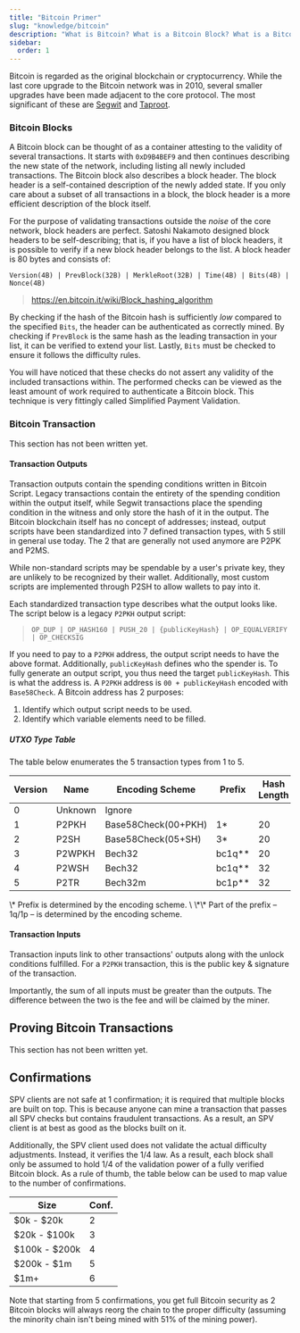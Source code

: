 ```yaml
---
title: "Bitcoin Primer"
slug: "knowledge/bitcoin"
description: "What is Bitcoin? What is a Bitcoin Block? What is a Bitcoin transaction? And how do LI.FI intent prove Bitcoin fulfillments? This page contains all the information required to understand how LI.FI intent can interact with BTC."
sidebar:
  order: 1
---
```


Bitcoin is regarded as the original blockchain or cryptocurrency. While the last core upgrade to the Bitcoin network was in 2010, several smaller upgrades have been made adjacent to the core protocol. The most significant of these are [Segwit](https://github.com/bitcoin/bips/blob/master/bip-0141.mediawiki) and [Taproot](https://github.com/bitcoin/bips/blob/master/bip-0341.mediawiki).

### Bitcoin Blocks

A Bitcoin block can be thought of as a container attesting to the validity of several transactions. It starts with `0xD9B4BEF9` and then continues describing the new state of the network, including listing all newly included transactions. The Bitcoin block also describes a block header. The block header is a self-contained description of the newly added state. If you only care about a subset of all transactions in a block, the block header is a more efficient description of the block itself.

For the purpose of validating transactions outside the _noise_ of the core network, block headers are perfect. Satoshi Nakamoto designed block headers to be self-describing; that is, if you have a list of block headers, it is possible to verify if a new block header belongs to the list. A block header is 80 bytes and consists of:

`Version(4B) | PrevBlock(32B) | MerkleRoot(32B) | Time(4B) | Bits(4B) | Nonce(4B)`
> https://en.bitcoin.it/wiki/Block_hashing_algorithm

By checking if the hash of the Bitcoin hash is sufficiently _low_ compared to the specified `Bits`, the header can be authenticated as correctly mined. By checking if `PrevBlock` is the same hash as the leading transaction in your list, it can be verified to extend your list. Lastly, `Bits` must be checked to ensure it follows the difficulty rules.

You will have noticed that these checks do not assert any validity of the included transactions within. The performed checks can be viewed as the least amount of work required to authenticate a Bitcoin block. This technique is very fittingly called Simplified Payment Validation.

### Bitcoin Transaction

This section has not been written yet.

#### Transaction Outputs

Transaction outputs contain the spending conditions written in Bitcoin Script. Legacy transactions contain the entirety of the spending condition within the output itself, while Segwit transactions place the spending condition in the witness and only store the hash of it in the output. The Bitcoin blockchain itself has no concept of addresses; instead, output scripts have been standardized into 7 defined transaction types, with 5 still in general use today. The 2 that are generally not used anymore are P2PK and P2MS.

While non-standard scripts may be spendable by a user's private key, they are unlikely to be recognized by their wallet. Additionally, most custom scripts are implemented through P2SH to allow wallets to pay into it.

Each standardized transaction type describes what the output looks like. The script below is a legacy `P2PKH` output script:

> `OP_DUP | OP_HASH160 | PUSH_20 | {publicKeyHash} | OP_EQUALVERIFY | OP_CHECKSIG`

If you need to pay to a `P2PKH` address, the output script needs to have the above format. Additionally, `publicKeyHash` defines who the spender is. To fully generate an output script, you thus need the target `publicKeyHash`. This is what the address is. A `P2PKH` address is `00 + publicKeyHash` encoded with `Base58Check`. A Bitcoin address has 2 purposes:

1. Identify which output script needs to be used.
2. Identify which variable elements need to be filled.

##### UTXO Type Table
The table below enumerates the 5 transaction types from 1 to 5.

<table>
  <thead>
    <tr>
      <th>Version</th>
      <th>Name</th>
      <th>Encoding Scheme</th>
      <th>Prefix</th>
      <th>Hash Length</th>
    </tr>
  </thead>
  <tbody>
    <tr>
      <td>0</td>
      <td>Unknown</td>
      <td>Ignore</td>
      <td></td>
      <td></td>
    </tr>
    <tr>
      <td>1</td>
      <td>P2PKH</td>
      <td>Base58Check(00+PKH)</td>
      <td>1*</td>
      <td>20</td>
    </tr>
    <tr>
      <td>2</td>
      <td>P2SH</td>
      <td>Base58Check(05+SH)</td>
      <td>3*</td>
      <td>20</td>
    </tr>
    <tr>
      <td>3</td>
      <td>P2WPKH</td>
      <td>Bech32</td>
      <td>bc1q**</td>
      <td>20</td>
    </tr>
    <tr>
      <td>4</td>
      <td>P2WSH</td>
      <td>Bech32</td>
      <td>bc1q**</td>
      <td>32</td>
    </tr>
    <tr>
      <td>5</td>
      <td>P2TR</td>
      <td>Bech32m</td>
      <td>bc1p**</td>
      <td>32</td>
    </tr>
  </tbody>
</table>
\* Prefix is determined by the encoding scheme.
\
\*\* Part of the prefix – 1q/1p – is determined by the encoding scheme.

#### Transaction Inputs

Transaction inputs link to other transactions' outputs along with the unlock conditions fulfilled. For a `P2PKH` transaction, this is the public key & signature of the transaction.

Importantly, the sum of all inputs must be greater than the outputs. The difference between the two is the fee and will be claimed by the miner.

## Proving Bitcoin Transactions

This section has not been written yet.

## Confirmations

SPV clients are not safe at 1 confirmation; it is required that multiple blocks are built on top. This is because anyone can mine a transaction that passes all SPV checks but contains fraudulent transactions. As a result, an SPV client is at best as good as the blocks built on it.

Additionally, the SPV client used does not validate the actual difficulty adjustments. Instead, it verifies the 1/4 law. As a result, each block shall only be assumed to hold 1/4 of the validation power of a fully verified Bitcoin block. As a rule of thumb, the table below can be used to map value to the number of confirmations.

| Size     | Conf. |
|----------|-------|
| \$0k - \$20k | 2 |
| \$20k - \$100k | 3 |
| \$100k - \$200k | 4 |
| \$200k - \$1m | 5 |
| \$1m+ | 6 |

Note that starting from 5 confirmations, you get full Bitcoin security as 2 Bitcoin blocks will always reorg the chain to the proper difficulty (assuming the minority chain isn't being mined with 51% of the mining power).